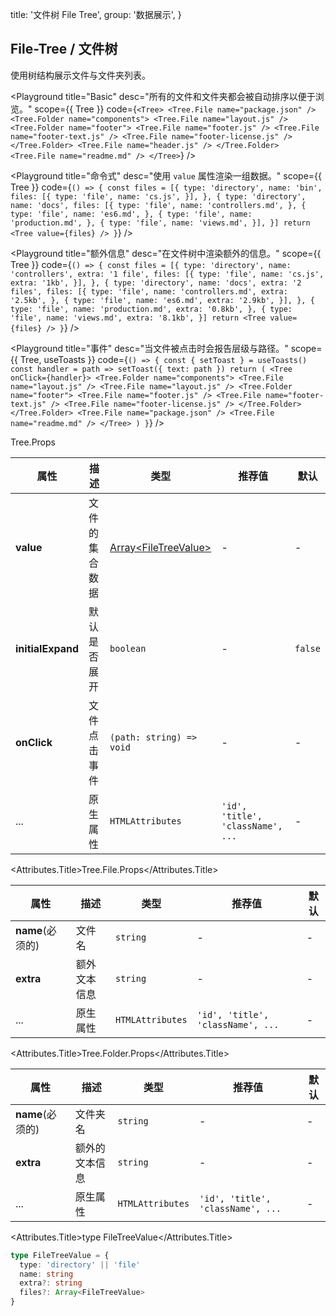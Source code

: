 
  title: '文件树 File Tree',
  group: '数据展示',
}

## File-Tree / 文件树

使用树结构展示文件与文件夹列表。

<Playground
  title="Basic"
  desc="所有的文件和文件夹都会被自动排序以便于浏览。"
  scope={{ Tree }}
  code={`
<Tree>
  <Tree.File name="package.json" />
  <Tree.Folder name="components">
    <Tree.File name="layout.js" />
    <Tree.Folder name="footer">
      <Tree.File name="footer.js" />
      <Tree.File name="footer-text.js" />
      <Tree.File name="footer-license.js" />
    </Tree.Folder>
    <Tree.File name="header.js" />
  </Tree.Folder>
  <Tree.File name="readme.md" />
</Tree>
`}
/>

<Playground
  title="命令式"
  desc="使用 `value` 属性渲染一组数据。"
  scope={{ Tree }}
  code={`
() => {
  const files = [{
    type: 'directory',
    name: 'bin',
    files: [{
      type: 'file',
      name: 'cs.js',
    }],
  }, {
    type: 'directory',
    name: 'docs',
    files: [{
      type: 'file',
      name: 'controllers.md',
    }, {
      type: 'file',
      name: 'es6.md',
    }, {
      type: 'file',
      name: 'production.md',
    }, {
      type: 'file',
      name: 'views.md',
    }],
  }]
  return <Tree value={files} />
}
`}
/>

<Playground
  title="额外信息"
  desc="在文件树中渲染额外的信息。"
  scope={{ Tree }}
  code={`
() => {
  const files = [{
    type: 'directory',
    name: 'controllers',
    extra: '1 file',
    files: [{
      type: 'file',
      name: 'cs.js',
      extra: '1kb',
    }],
  }, {
    type: 'directory',
    name: 'docs',
    extra: '2 files',
    files: [{
      type: 'file',
      name: 'controllers.md',
      extra: '2.5kb',
    }, {
      type: 'file',
      name: 'es6.md',
      extra: '2.9kb',
    }],
  }, {
     type: 'file',
     name: 'production.md',
     extra: '0.8kb',
   }, {
     type: 'file',
     name: 'views.md',
     extra: '8.1kb',
   }]
  return <Tree value={files} />
}
`}
/>

<Playground
  title="事件"
  desc="当文件被点击时会报告层级与路径。"
  scope={{ Tree, useToasts }}
  code={`
() => {
  const { setToast } = useToasts()
  const handler = path => setToast({ text: path })
  return (
    <Tree onClick={handler}>
      <Tree.Folder name="components">
        <Tree.File name="layout.js" />
        <Tree.File name="layout.js" />
        <Tree.Folder name="footer">
          <Tree.File name="footer.js" />
          <Tree.File name="footer-text.js" />
          <Tree.File name="footer-license.js" />
        </Tree.Folder>
      </Tree.Folder>
      <Tree.File name="package.json" />
      <Tree.File name="readme.md" />
    </Tree>
  )
}
`}
/>

<Attributes edit="/pages/zh-cn/components/file-tree.mdx">
<Attributes.Title>Tree.Props</Attributes.Title>

| 属性              | 描述           | 类型                                         | 推荐值                            | 默认    |
| ----------------- | -------------- | -------------------------------------------- | --------------------------------- | ------- |
| **value**         | 文件的集合数据 | [Array<FileTreeValue\>](#type-filetreevalue) | -                                 | -       |
| **initialExpand** | 默认是否展开   | `boolean`                                    | -                                 | `false` |
| **onClick**       | 文件点击事件   | `(path: string) => void`                     | -                                 | -       |
| ...               | 原生属性       | `HTMLAttributes`                             | `'id', 'title', 'className', ...` | -       |

<Attributes.Title>Tree.File.Props</Attributes.Title>

| 属性             | 描述         | 类型             | 推荐值                            | 默认 |
| ---------------- | ------------ | ---------------- | --------------------------------- | ---- |
| **name**(必须的) | 文件名       | `string`         | -                                 | -    |
| **extra**        | 额外文本信息 | `string`         | -                                 | -    |
| ...              | 原生属性     | `HTMLAttributes` | `'id', 'title', 'className', ...` | -    |

<Attributes.Title>Tree.Folder.Props</Attributes.Title>

| 属性             | 描述           | 类型             | 推荐值                            | 默认 |
| ---------------- | -------------- | ---------------- | --------------------------------- | ---- |
| **name**(必须的) | 文件夹名       | `string`         | -                                 | -    |
| **extra**        | 额外的文本信息 | `string`         | -                                 | -    |
| ...              | 原生属性       | `HTMLAttributes` | `'id', 'title', 'className', ...` | -    |

<Attributes.Title>type FileTreeValue</Attributes.Title>

```ts
type FileTreeValue = {
  type: 'directory' || 'file'
  name: string
  extra?: string
  files?: Array<FileTreeValue>
}
```

</Attributes>

